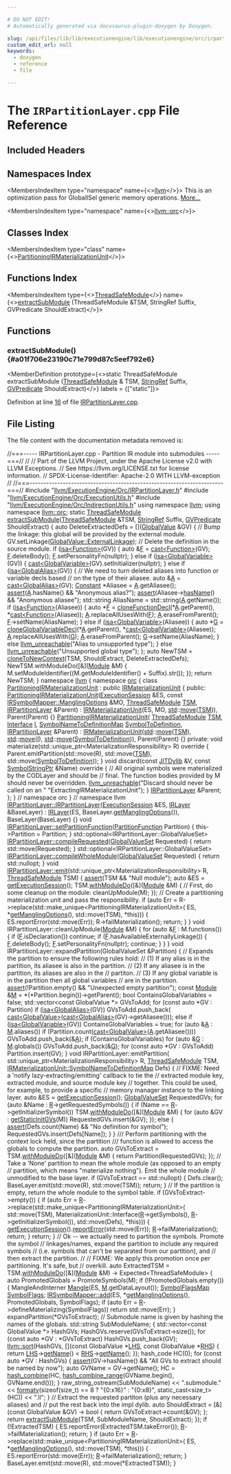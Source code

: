 ```yaml
---

# DO NOT EDIT!
# Automatically generated via docusaurus-plugin-doxygen by Doxygen.

slug: /api/files/lib/lib/executionengine/lib/executionengine/orc/irpartitionlayer-cpp
custom_edit_url: null
keywords:
  - doxygen
  - reference
  - file

---
```





# The `IRPartitionLayer.cpp` File Reference

<DoxygenPage pluginConfig={pluginConfig}>



## Included Headers

<IncludesList>
<IncludesListItem
  filePath="llvm/ExecutionEngine/Orc/IRPartitionLayer.h"
  permalink="/docs/api/files/include/include/llvm/include/llvm/executionengine/include/llvm/executionengine/orc/irpartitionlayer-h"
  isLocal="true" />
<IncludesListItem
  filePath="llvm/ExecutionEngine/Orc/ExecutionUtils.h"
  permalink="/docs/api/files/include/include/llvm/include/llvm/executionengine/include/llvm/executionengine/orc/executionutils-h"
  isLocal="true" />
<IncludesListItem
  filePath="llvm/ExecutionEngine/Orc/IndirectionUtils.h"
  permalink="/docs/api/files/include/include/llvm/include/llvm/executionengine/include/llvm/executionengine/orc/indirectionutils-h"
  isLocal="true" />
</IncludesList>

## Namespaces Index

<MembersIndex>

<MembersIndexItem
  type="namespace"
  name={<><a href="/docs/api/namespaces/llvm">llvm</a></>}>
This is an optimization pass for GlobalISel generic memory operations. <a href="/docs/api/namespaces/llvm/#details">More...</a>
</MembersIndexItem>

<MembersIndexItem
  type="namespace"
  name={<><a href="/docs/api/namespaces/llvm/orc">llvm::orc</a></>}>
</MembersIndexItem>

</MembersIndex>

## Classes Index

<MembersIndex>

<MembersIndexItem
  type="class"
  name={<><a href="/docs/api/classes/llvm/orc/partitioningirmaterializationunit">PartitioningIRMaterializationUnit</a></>}>
</MembersIndexItem>

</MembersIndex>

## Functions Index

<MembersIndex>

<MembersIndexItem
  type={<><a href="/docs/api/classes/llvm/orc/threadsafemodule">ThreadSafeModule</a></>}
  name={<><a href="#a01f706e23190c71e799d87c5eef792e6">extractSubModule</a> (ThreadSafeModule &amp;TSM, StringRef Suffix, GVPredicate ShouldExtract)</>}>
</MembersIndexItem>

</MembersIndex>


<SectionDefinition>

## Functions

### extractSubModule() {#a01f706e23190c71e799d87c5eef792e6}

<MemberDefinition
  prototype={<>static ThreadSafeModule extractSubModule (<a href="/docs/api/classes/llvm/orc/threadsafemodule">ThreadSafeModule</a> &amp; TSM, <a href="/docs/api/classes/llvm/stringref">StringRef</a> Suffix, <a href="/docs/api/namespaces/llvm/orc/#a2ea0417a597899c854ba1a0f8d11fb23">GVPredicate</a> ShouldExtract)</>}
  labels = {["static"]}>

Definition at line <a href="#l00016">16</a> of file <a href="/docs/api/files/lib/lib/executionengine/lib/executionengine/orc/irpartitionlayer-cpp">IRPartitionLayer.cpp</a>.
</MemberDefinition>

</SectionDefinition>

## File Listing

The file content with the documentation metadata removed is:

<ProgramListing>

<Link id="l00001" /><CodeLine lineNumber="1"><Highlight kind="comment">//===----- IRPartitionLayer.cpp - Partition IR module into submodules -----===//</Highlight><Highlight kind="normal"></Highlight></CodeLine>
<Link id="l00002" /><CodeLine lineNumber="2"><Highlight kind="normal"></Highlight><Highlight kind="comment">//</Highlight><Highlight kind="normal"></Highlight></CodeLine>
<Link id="l00003" /><CodeLine lineNumber="3"><Highlight kind="normal"></Highlight><Highlight kind="comment">// Part of the LLVM Project, under the Apache License v2.0 with LLVM Exceptions.</Highlight><Highlight kind="normal"></Highlight></CodeLine>
<Link id="l00004" /><CodeLine lineNumber="4"><Highlight kind="normal"></Highlight><Highlight kind="comment">// See https://llvm.org/LICENSE.txt for license information.</Highlight><Highlight kind="normal"></Highlight></CodeLine>
<Link id="l00005" /><CodeLine lineNumber="5"><Highlight kind="normal"></Highlight><Highlight kind="comment">// SPDX-License-Identifier: Apache-2.0 WITH LLVM-exception</Highlight><Highlight kind="normal"></Highlight></CodeLine>
<Link id="l00006" /><CodeLine lineNumber="6"><Highlight kind="normal"></Highlight><Highlight kind="comment">//</Highlight><Highlight kind="normal"></Highlight></CodeLine>
<Link id="l00007" /><CodeLine lineNumber="7"><Highlight kind="normal"></Highlight><Highlight kind="comment">//===----------------------------------------------------------------------===//</Highlight><Highlight kind="normal"></Highlight></CodeLine>
<Link id="l00008" /><CodeLine lineNumber="8"><Highlight kind="normal"></Highlight></CodeLine>
<Link id="l00009" /><CodeLine lineNumber="9"><Highlight kind="normal"></Highlight><Highlight kind="preprocessor">#include &quot;<a href="/docs/api/files/include/include/llvm/include/llvm/executionengine/include/llvm/executionengine/orc/irpartitionlayer-h">llvm/ExecutionEngine/Orc/IRPartitionLayer.h</a>&quot;</Highlight><Highlight kind="normal"></Highlight></CodeLine>
<Link id="l00010" /><CodeLine lineNumber="10"><Highlight kind="normal"></Highlight><Highlight kind="preprocessor">#include &quot;<a href="/docs/api/files/include/include/llvm/include/llvm/executionengine/include/llvm/executionengine/orc/executionutils-h">llvm/ExecutionEngine/Orc/ExecutionUtils.h</a>&quot;</Highlight><Highlight kind="normal"></Highlight></CodeLine>
<Link id="l00011" /><CodeLine lineNumber="11"><Highlight kind="normal"></Highlight><Highlight kind="preprocessor">#include &quot;<a href="/docs/api/files/include/include/llvm/include/llvm/executionengine/include/llvm/executionengine/orc/indirectionutils-h">llvm/ExecutionEngine/Orc/IndirectionUtils.h</a>&quot;</Highlight><Highlight kind="normal"></Highlight></CodeLine>
<Link id="l00012" /><CodeLine lineNumber="12"><Highlight kind="normal"></Highlight></CodeLine>
<Link id="l00013" /><CodeLine lineNumber="13"><Highlight kind="normal"></Highlight><Highlight kind="keyword">using namespace </Highlight><Highlight kind="normal"><a href="/docs/api/namespaces/llvm">llvm</a>;</Highlight></CodeLine>
<Link id="l00014" /><CodeLine lineNumber="14"><Highlight kind="normal"></Highlight><Highlight kind="keyword">using namespace </Highlight><Highlight kind="normal"><a href="/docs/api/namespaces/llvm/orc">llvm::orc</a>;</Highlight></CodeLine>
<Link id="l00015" /><CodeLine lineNumber="15"><Highlight kind="normal"></Highlight></CodeLine>
<Link id="l00016" /><CodeLine lineNumber="16" lineLink="#a01f706e23190c71e799d87c5eef792e6"><Highlight kind="normal"></Highlight><Highlight kind="keyword">static</Highlight><Highlight kind="normal"> <a href="/docs/api/classes/llvm/orc/threadsafemodule">ThreadSafeModule</a> <a href="#a01f706e23190c71e799d87c5eef792e6">extractSubModule</a>(<a href="/docs/api/classes/llvm/orc/threadsafemodule">ThreadSafeModule</a> &amp;TSM,</Highlight></CodeLine>
<Link id="l00017" /><CodeLine lineNumber="17"><Highlight kind="normal">                                         <a href="/docs/api/classes/llvm/stringref">StringRef</a> Suffix,</Highlight></CodeLine>
<Link id="l00018" /><CodeLine lineNumber="18"><Highlight kind="normal">                                         <a href="/docs/api/namespaces/llvm/orc/#a2ea0417a597899c854ba1a0f8d11fb23">GVPredicate</a> ShouldExtract) &#123;</Highlight></CodeLine>
<Link id="l00019" /><CodeLine lineNumber="19"><Highlight kind="normal"></Highlight></CodeLine>
<Link id="l00020" /><CodeLine lineNumber="20"><Highlight kind="normal">  </Highlight><Highlight kind="keyword">auto</Highlight><Highlight kind="normal"> DeleteExtractedDefs = &#91;&#93;(<a href="/docs/api/classes/llvm/globalvalue">GlobalValue</a> &amp;GV) &#123;</Highlight></CodeLine>
<Link id="l00021" /><CodeLine lineNumber="21"><Highlight kind="normal">    </Highlight><Highlight kind="comment">// Bump the linkage: this global will be provided by the external module.</Highlight><Highlight kind="normal"></Highlight></CodeLine>
<Link id="l00022" /><CodeLine lineNumber="22"><Highlight kind="normal">    GV.setLinkage(<a href="/docs/api/classes/llvm/globalvalue/#aedfa75f0c85c4aa85b257f066fbea57ca6c93794d7b99cd433e96c53eadb15a6e">GlobalValue::ExternalLinkage</a>);</Highlight></CodeLine>
<Link id="l00023" /><CodeLine lineNumber="23"><Highlight kind="normal"></Highlight></CodeLine>
<Link id="l00024" /><CodeLine lineNumber="24"><Highlight kind="normal">    </Highlight><Highlight kind="comment">// Delete the definition in the source module.</Highlight><Highlight kind="normal"></Highlight></CodeLine>
<Link id="l00025" /><CodeLine lineNumber="25"><Highlight kind="normal">    </Highlight><Highlight kind="keywordflow">if</Highlight><Highlight kind="normal"> (<a href="/docs/api/namespaces/llvm/#a92ca992e52dddc420f4b069cae06dfbe">isa&lt;Function&gt;</a>(GV)) &#123;</Highlight></CodeLine>
<Link id="l00026" /><CodeLine lineNumber="26"><Highlight kind="normal">      </Highlight><Highlight kind="keyword">auto</Highlight><Highlight kind="normal"> &amp;<a href="/docs/api/files/lib/lib/support/md5-cpp/#a96d73bbd7af15cb1fc38c3f4a3bd82e9">F</a> = <a href="/docs/api/namespaces/llvm/#ac4fc845f5ed92de63cd4474f128f5fc5">cast&lt;Function&gt;</a>(GV);</Highlight></CodeLine>
<Link id="l00027" /><CodeLine lineNumber="27"><Highlight kind="normal">      <a href="/docs/api/files/lib/lib/support/md5-cpp/#a96d73bbd7af15cb1fc38c3f4a3bd82e9">F</a>.deleteBody();</Highlight></CodeLine>
<Link id="l00028" /><CodeLine lineNumber="28"><Highlight kind="normal">      <a href="/docs/api/files/lib/lib/support/md5-cpp/#a96d73bbd7af15cb1fc38c3f4a3bd82e9">F</a>.setPersonalityFn(</Highlight><Highlight kind="keyword">nullptr</Highlight><Highlight kind="normal">);</Highlight></CodeLine>
<Link id="l00029" /><CodeLine lineNumber="29"><Highlight kind="normal">    &#125; </Highlight><Highlight kind="keywordflow">else</Highlight><Highlight kind="normal"> </Highlight><Highlight kind="keywordflow">if</Highlight><Highlight kind="normal"> (<a href="/docs/api/namespaces/llvm/#a92ca992e52dddc420f4b069cae06dfbe">isa&lt;GlobalVariable&gt;</a>(GV)) &#123;</Highlight></CodeLine>
<Link id="l00030" /><CodeLine lineNumber="30"><Highlight kind="normal">      <a href="/docs/api/namespaces/llvm/#ac4fc845f5ed92de63cd4474f128f5fc5">cast&lt;GlobalVariable&gt;</a>(GV).setInitializer(</Highlight><Highlight kind="keyword">nullptr</Highlight><Highlight kind="normal">);</Highlight></CodeLine>
<Link id="l00031" /><CodeLine lineNumber="31"><Highlight kind="normal">    &#125; </Highlight><Highlight kind="keywordflow">else</Highlight><Highlight kind="normal"> </Highlight><Highlight kind="keywordflow">if</Highlight><Highlight kind="normal"> (<a href="/docs/api/namespaces/llvm/#a92ca992e52dddc420f4b069cae06dfbe">isa&lt;GlobalAlias&gt;</a>(GV)) &#123;</Highlight></CodeLine>
<Link id="l00032" /><CodeLine lineNumber="32"><Highlight kind="normal">      </Highlight><Highlight kind="comment">// We need to turn deleted aliases into function or variable decls based</Highlight><Highlight kind="normal"></Highlight></CodeLine>
<Link id="l00033" /><CodeLine lineNumber="33"><Highlight kind="normal">      </Highlight><Highlight kind="comment">// on the type of their aliasee.</Highlight><Highlight kind="normal"></Highlight></CodeLine>
<Link id="l00034" /><CodeLine lineNumber="34"><Highlight kind="normal">      </Highlight><Highlight kind="keyword">auto</Highlight><Highlight kind="normal"> &amp;<a href="/docs/api/files/lib/lib/ir/builtingcs-cpp/#a2e38c85003a042421cde1647632d0b72">A</a> = <a href="/docs/api/namespaces/llvm/#ac4fc845f5ed92de63cd4474f128f5fc5">cast&lt;GlobalAlias&gt;</a>(GV);</Highlight></CodeLine>
<Link id="l00035" /><CodeLine lineNumber="35"><Highlight kind="normal">      <a href="/docs/api/classes/llvm/constant">Constant</a> &#42;Aliasee = <a href="/docs/api/files/lib/lib/ir/builtingcs-cpp/#a2e38c85003a042421cde1647632d0b72">A</a>.getAliasee();</Highlight></CodeLine>
<Link id="l00036" /><CodeLine lineNumber="36"><Highlight kind="normal">      <a href="/docs/api/files/lib/lib/target/lib/target/amdgpu/silowercontrolflow-cpp/#a4868c5d81c5ccc98c47aeab6244346a0">assert</a>(<a href="/docs/api/files/lib/lib/ir/builtingcs-cpp/#a2e38c85003a042421cde1647632d0b72">A</a>.hasName() &amp;&amp; </Highlight><Highlight kind="stringliteral">&quot;Anonymous alias?&quot;</Highlight><Highlight kind="normal">);</Highlight></CodeLine>
<Link id="l00037" /><CodeLine lineNumber="37"><Highlight kind="normal">      <a href="/docs/api/files/lib/lib/target/lib/target/amdgpu/silowercontrolflow-cpp/#a4868c5d81c5ccc98c47aeab6244346a0">assert</a>(Aliasee-&gt;<a href="/docs/api/classes/llvm/value/#ad9d88ae321b98d8a3b7f394977ae6d7f">hasName</a>() &amp;&amp; </Highlight><Highlight kind="stringliteral">&quot;Anonymous aliasee&quot;</Highlight><Highlight kind="normal">);</Highlight></CodeLine>
<Link id="l00038" /><CodeLine lineNumber="38"><Highlight kind="normal">      std::string AliasName = std::string(<a href="/docs/api/files/lib/lib/ir/builtingcs-cpp/#a2e38c85003a042421cde1647632d0b72">A</a>.getName());</Highlight></CodeLine>
<Link id="l00039" /><CodeLine lineNumber="39"><Highlight kind="normal"></Highlight></CodeLine>
<Link id="l00040" /><CodeLine lineNumber="40"><Highlight kind="normal">      </Highlight><Highlight kind="keywordflow">if</Highlight><Highlight kind="normal"> (<a href="/docs/api/namespaces/llvm/#a92ca992e52dddc420f4b069cae06dfbe">isa&lt;Function&gt;</a>(Aliasee)) &#123;</Highlight></CodeLine>
<Link id="l00041" /><CodeLine lineNumber="41"><Highlight kind="normal">        </Highlight><Highlight kind="keyword">auto</Highlight><Highlight kind="normal"> &#42;<a href="/docs/api/files/lib/lib/support/md5-cpp/#a96d73bbd7af15cb1fc38c3f4a3bd82e9">F</a> = <a href="/docs/api/namespaces/llvm/orc/#a993ad5e82f2d59de8127cfcb38a62e0a">cloneFunctionDecl</a>(&#42;<a href="/docs/api/files/lib/lib/ir/builtingcs-cpp/#a2e38c85003a042421cde1647632d0b72">A</a>.getParent(), &#42;<a href="/docs/api/namespaces/llvm/#ac4fc845f5ed92de63cd4474f128f5fc5">cast&lt;Function&gt;</a>(Aliasee));</Highlight></CodeLine>
<Link id="l00042" /><CodeLine lineNumber="42"><Highlight kind="normal">        <a href="/docs/api/files/lib/lib/ir/builtingcs-cpp/#a2e38c85003a042421cde1647632d0b72">A</a>.replaceAllUsesWith(<a href="/docs/api/files/lib/lib/support/md5-cpp/#a96d73bbd7af15cb1fc38c3f4a3bd82e9">F</a>);</Highlight></CodeLine>
<Link id="l00043" /><CodeLine lineNumber="43"><Highlight kind="normal">        <a href="/docs/api/files/lib/lib/ir/builtingcs-cpp/#a2e38c85003a042421cde1647632d0b72">A</a>.eraseFromParent();</Highlight></CodeLine>
<Link id="l00044" /><CodeLine lineNumber="44"><Highlight kind="normal">        <a href="/docs/api/files/lib/lib/support/md5-cpp/#a96d73bbd7af15cb1fc38c3f4a3bd82e9">F</a>-&gt;setName(AliasName);</Highlight></CodeLine>
<Link id="l00045" /><CodeLine lineNumber="45"><Highlight kind="normal">      &#125; </Highlight><Highlight kind="keywordflow">else</Highlight><Highlight kind="normal"> </Highlight><Highlight kind="keywordflow">if</Highlight><Highlight kind="normal"> (<a href="/docs/api/namespaces/llvm/#a92ca992e52dddc420f4b069cae06dfbe">isa&lt;GlobalVariable&gt;</a>(Aliasee)) &#123;</Highlight></CodeLine>
<Link id="l00046" /><CodeLine lineNumber="46"><Highlight kind="normal">        </Highlight><Highlight kind="keyword">auto</Highlight><Highlight kind="normal"> &#42;<a href="/docs/api/files/lib/lib/support/md5-cpp/#ad96b7cf3182ce2ba85e5a7a93b12c441">G</a> = <a href="/docs/api/namespaces/llvm/orc/#a88db5656a6723001ab395e9db68094c2">cloneGlobalVariableDecl</a>(&#42;<a href="/docs/api/files/lib/lib/ir/builtingcs-cpp/#a2e38c85003a042421cde1647632d0b72">A</a>.getParent(),</Highlight></CodeLine>
<Link id="l00047" /><CodeLine lineNumber="47"><Highlight kind="normal">                                          &#42;<a href="/docs/api/namespaces/llvm/#ac4fc845f5ed92de63cd4474f128f5fc5">cast&lt;GlobalVariable&gt;</a>(Aliasee));</Highlight></CodeLine>
<Link id="l00048" /><CodeLine lineNumber="48"><Highlight kind="normal">        <a href="/docs/api/files/lib/lib/ir/builtingcs-cpp/#a2e38c85003a042421cde1647632d0b72">A</a>.replaceAllUsesWith(<a href="/docs/api/files/lib/lib/support/md5-cpp/#ad96b7cf3182ce2ba85e5a7a93b12c441">G</a>);</Highlight></CodeLine>
<Link id="l00049" /><CodeLine lineNumber="49"><Highlight kind="normal">        <a href="/docs/api/files/lib/lib/ir/builtingcs-cpp/#a2e38c85003a042421cde1647632d0b72">A</a>.eraseFromParent();</Highlight></CodeLine>
<Link id="l00050" /><CodeLine lineNumber="50"><Highlight kind="normal">        <a href="/docs/api/files/lib/lib/support/md5-cpp/#ad96b7cf3182ce2ba85e5a7a93b12c441">G</a>-&gt;setName(AliasName);</Highlight></CodeLine>
<Link id="l00051" /><CodeLine lineNumber="51"><Highlight kind="normal">      &#125; </Highlight><Highlight kind="keywordflow">else</Highlight><Highlight kind="normal"></Highlight></CodeLine>
<Link id="l00052" /><CodeLine lineNumber="52"><Highlight kind="normal">        <a href="/docs/api/files/include/include/llvm/include/llvm/support/errorhandling-h/#ace243f5c25697a1107cce46626b3dc94">llvm&#95;unreachable</a>(</Highlight><Highlight kind="stringliteral">&quot;Alias to unsupported type&quot;</Highlight><Highlight kind="normal">);</Highlight></CodeLine>
<Link id="l00053" /><CodeLine lineNumber="53"><Highlight kind="normal">    &#125; </Highlight><Highlight kind="keywordflow">else</Highlight><Highlight kind="normal"></Highlight></CodeLine>
<Link id="l00054" /><CodeLine lineNumber="54"><Highlight kind="normal">      <a href="/docs/api/files/include/include/llvm/include/llvm/support/errorhandling-h/#ace243f5c25697a1107cce46626b3dc94">llvm&#95;unreachable</a>(</Highlight><Highlight kind="stringliteral">&quot;Unsupported global type&quot;</Highlight><Highlight kind="normal">);</Highlight></CodeLine>
<Link id="l00055" /><CodeLine lineNumber="55"><Highlight kind="normal">  &#125;;</Highlight></CodeLine>
<Link id="l00056" /><CodeLine lineNumber="56"><Highlight kind="normal"></Highlight></CodeLine>
<Link id="l00057" /><CodeLine lineNumber="57"><Highlight kind="normal">  </Highlight><Highlight kind="keyword">auto</Highlight><Highlight kind="normal"> NewTSM = <a href="/docs/api/namespaces/llvm/orc/#acb572d27661acd51c80b1bca18cd1ee3">cloneToNewContext</a>(TSM, ShouldExtract, DeleteExtractedDefs);</Highlight></CodeLine>
<Link id="l00058" /><CodeLine lineNumber="58"><Highlight kind="normal">  NewTSM.withModuleDo(&#91;&amp;&#93;(<a href="/docs/api/classes/llvm/module">Module</a> &amp;M) &#123;</Highlight></CodeLine>
<Link id="l00059" /><CodeLine lineNumber="59"><Highlight kind="normal">    M.setModuleIdentifier((M.getModuleIdentifier() + Suffix).str());</Highlight></CodeLine>
<Link id="l00060" /><CodeLine lineNumber="60"><Highlight kind="normal">  &#125;);</Highlight></CodeLine>
<Link id="l00061" /><CodeLine lineNumber="61"><Highlight kind="normal"></Highlight></CodeLine>
<Link id="l00062" /><CodeLine lineNumber="62"><Highlight kind="normal">  </Highlight><Highlight kind="keywordflow">return</Highlight><Highlight kind="normal"> NewTSM;</Highlight></CodeLine>
<Link id="l00063" /><CodeLine lineNumber="63"><Highlight kind="normal">&#125;</Highlight></CodeLine>
<Link id="l00064" /><CodeLine lineNumber="64"><Highlight kind="normal"></Highlight></CodeLine>
<Link id="l00065" /><CodeLine lineNumber="65"><Highlight kind="normal"></Highlight><Highlight kind="keyword">namespace </Highlight><Highlight kind="normal"><a href="/docs/api/namespaces/llvm">llvm</a> &#123;</Highlight></CodeLine>
<Link id="l00066" /><CodeLine lineNumber="66"><Highlight kind="normal"></Highlight><Highlight kind="keyword">namespace </Highlight><Highlight kind="normal"><a href="/docs/api/namespaces/llvm/orc">orc</a> &#123;</Highlight></CodeLine>
<Link id="l00067" /><CodeLine lineNumber="67"><Highlight kind="normal"></Highlight></CodeLine>
<Link id="l00068" /><CodeLine lineNumber="68" lineLink="/docs/api/classes/llvm/orc/partitioningirmaterializationunit"><Highlight kind="normal"></Highlight><Highlight kind="keyword">class </Highlight><Highlight kind="normal"><a href="/docs/api/classes/llvm/orc/partitioningirmaterializationunit/#a8ff29e163abadbf9b7e3e90b8a16426d">PartitioningIRMaterializationUnit</a> : </Highlight><Highlight kind="keyword">public</Highlight><Highlight kind="normal"> <a href="/docs/api/classes/llvm/orc/irmaterializationunit/#a6ba5ee0773bcb7bf0614f9ae9f010198">IRMaterializationUnit</a> &#123;</Highlight></CodeLine>
<Link id="l00069" /><CodeLine lineNumber="69"><Highlight kind="normal"></Highlight><Highlight kind="keyword">public</Highlight><Highlight kind="normal">:</Highlight></CodeLine>
<Link id="l00070" /><CodeLine lineNumber="70" lineLink="/docs/api/classes/llvm/orc/partitioningirmaterializationunit/#a8ff29e163abadbf9b7e3e90b8a16426d"><Highlight kind="normal">  <a href="/docs/api/classes/llvm/orc/partitioningirmaterializationunit/#a8ff29e163abadbf9b7e3e90b8a16426d">PartitioningIRMaterializationUnit</a>(<a href="/docs/api/classes/llvm/orc/executionsession">ExecutionSession</a> &amp;ES,</Highlight></CodeLine>
<Link id="l00071" /><CodeLine lineNumber="71"><Highlight kind="normal">                                    </Highlight><Highlight kind="keyword">const</Highlight><Highlight kind="normal"> <a href="/docs/api/structs/llvm/orc/irsymbolmapper/manglingoptions">IRSymbolMapper::ManglingOptions</a> &amp;MO,</Highlight></CodeLine>
<Link id="l00072" /><CodeLine lineNumber="72"><Highlight kind="normal">                                    <a href="/docs/api/classes/llvm/orc/threadsafemodule">ThreadSafeModule</a> <a href="/docs/api/classes/llvm/orc/irmaterializationunit/#a8c041de2ccbd4ea7436a03c71c79b900">TSM</a>,</Highlight></CodeLine>
<Link id="l00073" /><CodeLine lineNumber="73"><Highlight kind="normal">                                    <a href="/docs/api/classes/llvm/orc/irpartitionlayer">IRPartitionLayer</a> &amp;Parent)</Highlight></CodeLine>
<Link id="l00074" /><CodeLine lineNumber="74"><Highlight kind="normal">      : <a href="/docs/api/classes/llvm/orc/irmaterializationunit/#a6ba5ee0773bcb7bf0614f9ae9f010198">IRMaterializationUnit</a>(ES, MO, <a href="/docs/api/namespaces/std">std</a>::<a href="/docs/api/namespaces/llvm/#abfc9c7ecf70f66901e439f7c04ef3dbb">move</a>(<a href="/docs/api/classes/llvm/orc/irmaterializationunit/#a8c041de2ccbd4ea7436a03c71c79b900">TSM</a>)), Parent(Parent) &#123;&#125;</Highlight></CodeLine>
<Link id="l00075" /><CodeLine lineNumber="75"><Highlight kind="normal"></Highlight></CodeLine>
<Link id="l00076" /><CodeLine lineNumber="76" lineLink="/docs/api/classes/llvm/orc/partitioningirmaterializationunit/#a248354be41911727ade17aeed4fadf40"><Highlight kind="normal">  <a href="/docs/api/classes/llvm/orc/partitioningirmaterializationunit/#a248354be41911727ade17aeed4fadf40">PartitioningIRMaterializationUnit</a>(</Highlight></CodeLine>
<Link id="l00077" /><CodeLine lineNumber="77"><Highlight kind="normal">      <a href="/docs/api/classes/llvm/orc/threadsafemodule">ThreadSafeModule</a> <a href="/docs/api/classes/llvm/orc/irmaterializationunit/#a8c041de2ccbd4ea7436a03c71c79b900">TSM</a>, <a href="/docs/api/structs/llvm/orc/materializationunit/interface">Interface</a> <a href="/docs/api/files/lib/lib/support/md5-cpp/#ac0eafdc9ee161b71e7af98af736952fd">I</a>,</Highlight></CodeLine>
<Link id="l00078" /><CodeLine lineNumber="78"><Highlight kind="normal">      <a href="/docs/api/classes/llvm/orc/irmaterializationunit/#acda17e0078ab60791c6e794f403b71ff">SymbolNameToDefinitionMap</a> <a href="/docs/api/classes/llvm/orc/irmaterializationunit/#a29b40cb9c20cdb418674500762eaeb77">SymbolToDefinition</a>, <a href="/docs/api/classes/llvm/orc/irpartitionlayer">IRPartitionLayer</a> &amp;Parent)</Highlight></CodeLine>
<Link id="l00079" /><CodeLine lineNumber="79"><Highlight kind="normal">      : <a href="/docs/api/classes/llvm/orc/irmaterializationunit/#a6ba5ee0773bcb7bf0614f9ae9f010198">IRMaterializationUnit</a>(<a href="/docs/api/namespaces/std">std</a>::<a href="/docs/api/namespaces/llvm/#abfc9c7ecf70f66901e439f7c04ef3dbb">move</a>(<a href="/docs/api/classes/llvm/orc/irmaterializationunit/#a8c041de2ccbd4ea7436a03c71c79b900">TSM</a>), <a href="/docs/api/namespaces/std">std</a>::<a href="/docs/api/namespaces/llvm/#abfc9c7ecf70f66901e439f7c04ef3dbb">move</a>(<a href="/docs/api/files/lib/lib/support/md5-cpp/#ac0eafdc9ee161b71e7af98af736952fd">I</a>),</Highlight></CodeLine>
<Link id="l00080" /><CodeLine lineNumber="80"><Highlight kind="normal">                              <a href="/docs/api/namespaces/std">std</a>::<a href="/docs/api/namespaces/llvm/#abfc9c7ecf70f66901e439f7c04ef3dbb">move</a>(<a href="/docs/api/classes/llvm/orc/irmaterializationunit/#a29b40cb9c20cdb418674500762eaeb77">SymbolToDefinition</a>)),</Highlight></CodeLine>
<Link id="l00081" /><CodeLine lineNumber="81"><Highlight kind="normal">        Parent(Parent) &#123;&#125;</Highlight></CodeLine>
<Link id="l00082" /><CodeLine lineNumber="82"><Highlight kind="normal"></Highlight></CodeLine>
<Link id="l00083" /><CodeLine lineNumber="83"><Highlight kind="normal"></Highlight><Highlight kind="keyword">private</Highlight><Highlight kind="normal">:</Highlight></CodeLine>
<Link id="l00084" /><CodeLine lineNumber="84"><Highlight kind="normal">  </Highlight><Highlight kind="keywordtype">void</Highlight><Highlight kind="normal"> materialize(std::unique&#95;ptr&lt;MaterializationResponsibility&gt; R)</Highlight><Highlight kind="keyword"> override </Highlight><Highlight kind="normal">&#123;</Highlight></CodeLine>
<Link id="l00085" /><CodeLine lineNumber="85"><Highlight kind="normal">    Parent.emitPartition(std::move(R), std::move(<a href="/docs/api/classes/llvm/orc/irmaterializationunit/#a8c041de2ccbd4ea7436a03c71c79b900">TSM</a>),</Highlight></CodeLine>
<Link id="l00086" /><CodeLine lineNumber="86"><Highlight kind="normal">                         std::move(<a href="/docs/api/classes/llvm/orc/irmaterializationunit/#a29b40cb9c20cdb418674500762eaeb77">SymbolToDefinition</a>));</Highlight></CodeLine>
<Link id="l00087" /><CodeLine lineNumber="87"><Highlight kind="normal">  &#125;</Highlight></CodeLine>
<Link id="l00088" /><CodeLine lineNumber="88"><Highlight kind="normal"></Highlight></CodeLine>
<Link id="l00089" /><CodeLine lineNumber="89"><Highlight kind="normal">  </Highlight><Highlight kind="keywordtype">void</Highlight><Highlight kind="normal"> discard(</Highlight><Highlight kind="keyword">const</Highlight><Highlight kind="normal"> <a href="/docs/api/classes/llvm/orc/jitdylib">JITDylib</a> &amp;V, </Highlight><Highlight kind="keyword">const</Highlight><Highlight kind="normal"> <a href="/docs/api/classes/llvm/orc/symbolstringptr">SymbolStringPtr</a> &amp;Name)</Highlight><Highlight kind="keyword"> override </Highlight><Highlight kind="normal">&#123;</Highlight></CodeLine>
<Link id="l00090" /><CodeLine lineNumber="90"><Highlight kind="normal">    </Highlight><Highlight kind="comment">// All original symbols were materialized by the CODLayer and should be</Highlight><Highlight kind="normal"></Highlight></CodeLine>
<Link id="l00091" /><CodeLine lineNumber="91"><Highlight kind="normal">    </Highlight><Highlight kind="comment">// final. The function bodies provided by M should never be overridden.</Highlight><Highlight kind="normal"></Highlight></CodeLine>
<Link id="l00092" /><CodeLine lineNumber="92"><Highlight kind="normal">    <a href="/docs/api/files/include/include/llvm/include/llvm/support/errorhandling-h/#ace243f5c25697a1107cce46626b3dc94">llvm&#95;unreachable</a>(</Highlight><Highlight kind="stringliteral">&quot;Discard should never be called on an &quot;</Highlight><Highlight kind="normal"></Highlight></CodeLine>
<Link id="l00093" /><CodeLine lineNumber="93"><Highlight kind="normal">                     </Highlight><Highlight kind="stringliteral">&quot;ExtractingIRMaterializationUnit&quot;</Highlight><Highlight kind="normal">);</Highlight></CodeLine>
<Link id="l00094" /><CodeLine lineNumber="94"><Highlight kind="normal">  &#125;</Highlight></CodeLine>
<Link id="l00095" /><CodeLine lineNumber="95"><Highlight kind="normal"></Highlight></CodeLine>
<Link id="l00096" /><CodeLine lineNumber="96"><Highlight kind="normal">  <a href="/docs/api/classes/llvm/orc/irpartitionlayer">IRPartitionLayer</a> &amp;Parent;</Highlight></CodeLine>
<Link id="l00097" /><CodeLine lineNumber="97"><Highlight kind="normal">&#125;;</Highlight></CodeLine>
<Link id="l00098" /><CodeLine lineNumber="98"><Highlight kind="normal"></Highlight></CodeLine>
<Link id="l00099" /><CodeLine lineNumber="99"><Highlight kind="normal">&#125; </Highlight><Highlight kind="comment">// namespace orc</Highlight><Highlight kind="normal"></Highlight></CodeLine>
<Link id="l00100" /><CodeLine lineNumber="100"><Highlight kind="normal">&#125; </Highlight><Highlight kind="comment">// namespace llvm</Highlight><Highlight kind="normal"></Highlight></CodeLine>
<Link id="l00101" /><CodeLine lineNumber="101"><Highlight kind="normal"></Highlight></CodeLine>
<Link id="l00102" /><CodeLine lineNumber="102" lineLink="/docs/api/classes/llvm/orc/irpartitionlayer/#abf7323697c8d97d33f9c96099e9e7426"><Highlight kind="normal"><a href="/docs/api/classes/llvm/orc/irpartitionlayer/#abf7323697c8d97d33f9c96099e9e7426">IRPartitionLayer::IRPartitionLayer</a>(<a href="/docs/api/classes/llvm/orc/executionsession">ExecutionSession</a> &amp;ES, <a href="/docs/api/classes/llvm/orc/irlayer/#a1141609d9c7e4bdd205bc09698ff51b3">IRLayer</a> &amp;BaseLayer)</Highlight></CodeLine>
<Link id="l00103" /><CodeLine lineNumber="103"><Highlight kind="normal">    : <a href="/docs/api/classes/llvm/orc/irlayer/#a1141609d9c7e4bdd205bc09698ff51b3">IRLayer</a>(ES, BaseLayer.<a href="/docs/api/classes/llvm/orc/irlayer/#ae3cfe72cdaca15dbe4c360d8bcdb5207">getManglingOptions</a>()), BaseLayer(BaseLayer) &#123;&#125;</Highlight></CodeLine>
<Link id="l00104" /><CodeLine lineNumber="104"><Highlight kind="normal"></Highlight></CodeLine>
<Link id="l00105" /><CodeLine lineNumber="105" lineLink="/docs/api/classes/llvm/orc/irpartitionlayer/#af0da72f54d279e477b8c4e345ee7e19a"><Highlight kind="normal"></Highlight><Highlight kind="keywordtype">void</Highlight><Highlight kind="normal"> <a href="/docs/api/classes/llvm/orc/irpartitionlayer/#af0da72f54d279e477b8c4e345ee7e19a">IRPartitionLayer::setPartitionFunction</a>(<a href="/docs/api/classes/llvm/orc/irpartitionlayer/#a14c5fdeb59c2b96e436bef5da73e87f9">PartitionFunction</a> Partition) &#123;</Highlight></CodeLine>
<Link id="l00106" /><CodeLine lineNumber="106"><Highlight kind="normal">  this-&gt;Partition = Partition;</Highlight></CodeLine>
<Link id="l00107" /><CodeLine lineNumber="107"><Highlight kind="normal">&#125;</Highlight></CodeLine>
<Link id="l00108" /><CodeLine lineNumber="108"><Highlight kind="normal"></Highlight></CodeLine>
<Link id="l00109" /><CodeLine lineNumber="109"><Highlight kind="normal">std::optional&lt;IRPartitionLayer::GlobalValueSet&gt;</Highlight></CodeLine>
<Link id="l00110" /><CodeLine lineNumber="110" lineLink="/docs/api/classes/llvm/orc/irpartitionlayer/#af4b6e5166c469c1a35960a5c838d381f"><Highlight kind="normal"><a href="/docs/api/classes/llvm/orc/irpartitionlayer/#af4b6e5166c469c1a35960a5c838d381f">IRPartitionLayer::compileRequested</a>(<a href="/docs/api/classes/llvm/orc/irpartitionlayer/#a711d070e416c2146b2387262fc703591">GlobalValueSet</a> Requested) &#123;</Highlight></CodeLine>
<Link id="l00111" /><CodeLine lineNumber="111"><Highlight kind="normal">  </Highlight><Highlight kind="keywordflow">return</Highlight><Highlight kind="normal"> std::move(Requested);</Highlight></CodeLine>
<Link id="l00112" /><CodeLine lineNumber="112"><Highlight kind="normal">&#125;</Highlight></CodeLine>
<Link id="l00113" /><CodeLine lineNumber="113"><Highlight kind="normal"></Highlight></CodeLine>
<Link id="l00114" /><CodeLine lineNumber="114"><Highlight kind="normal">std::optional&lt;IRPartitionLayer::GlobalValueSet&gt;</Highlight></CodeLine>
<Link id="l00115" /><CodeLine lineNumber="115" lineLink="/docs/api/classes/llvm/orc/irpartitionlayer/#a50c9261ce51dd65ab4d3d3c8d2d29792"><Highlight kind="normal"><a href="/docs/api/classes/llvm/orc/irpartitionlayer/#a50c9261ce51dd65ab4d3d3c8d2d29792">IRPartitionLayer::compileWholeModule</a>(<a href="/docs/api/classes/llvm/orc/irpartitionlayer/#a711d070e416c2146b2387262fc703591">GlobalValueSet</a> Requested) &#123;</Highlight></CodeLine>
<Link id="l00116" /><CodeLine lineNumber="116"><Highlight kind="normal">  </Highlight><Highlight kind="keywordflow">return</Highlight><Highlight kind="normal"> std::nullopt;</Highlight></CodeLine>
<Link id="l00117" /><CodeLine lineNumber="117"><Highlight kind="normal">&#125;</Highlight></CodeLine>
<Link id="l00118" /><CodeLine lineNumber="118"><Highlight kind="normal"></Highlight></CodeLine>
<Link id="l00119" /><CodeLine lineNumber="119" lineLink="/docs/api/classes/llvm/orc/irpartitionlayer/#a422aebce39fe92265115190c32de1312"><Highlight kind="normal"></Highlight><Highlight kind="keywordtype">void</Highlight><Highlight kind="normal"> <a href="/docs/api/classes/llvm/orc/irpartitionlayer/#a422aebce39fe92265115190c32de1312">IRPartitionLayer::emit</a>(std::unique&#95;ptr&lt;MaterializationResponsibility&gt; R,</Highlight></CodeLine>
<Link id="l00120" /><CodeLine lineNumber="120"><Highlight kind="normal">                            <a href="/docs/api/classes/llvm/orc/threadsafemodule">ThreadSafeModule</a> TSM) &#123;</Highlight></CodeLine>
<Link id="l00121" /><CodeLine lineNumber="121"><Highlight kind="normal">  <a href="/docs/api/files/lib/lib/target/lib/target/amdgpu/silowercontrolflow-cpp/#a4868c5d81c5ccc98c47aeab6244346a0">assert</a>(TSM &amp;&amp; </Highlight><Highlight kind="stringliteral">&quot;Null module&quot;</Highlight><Highlight kind="normal">);</Highlight></CodeLine>
<Link id="l00122" /><CodeLine lineNumber="122"><Highlight kind="normal"></Highlight></CodeLine>
<Link id="l00123" /><CodeLine lineNumber="123"><Highlight kind="normal">  </Highlight><Highlight kind="keyword">auto</Highlight><Highlight kind="normal"> &amp;ES = <a href="/docs/api/classes/llvm/orc/irlayer/#a88dfbca45a6353ce7c643414c0d945cf">getExecutionSession</a>();</Highlight></CodeLine>
<Link id="l00124" /><CodeLine lineNumber="124"><Highlight kind="normal">  TSM.<a href="/docs/api/classes/llvm/orc/threadsafemodule/#a5dc53e9bbda9066a1ade839494fe0cd9">withModuleDo</a>(&#91;&amp;&#93;(<a href="/docs/api/classes/llvm/module">Module</a> &amp;M) &#123;</Highlight></CodeLine>
<Link id="l00125" /><CodeLine lineNumber="125"><Highlight kind="normal">    </Highlight><Highlight kind="comment">// First, do some cleanup on the module:</Highlight><Highlight kind="normal"></Highlight></CodeLine>
<Link id="l00126" /><CodeLine lineNumber="126"><Highlight kind="normal">    cleanUpModule(M);</Highlight></CodeLine>
<Link id="l00127" /><CodeLine lineNumber="127"><Highlight kind="normal">  &#125;);</Highlight></CodeLine>
<Link id="l00128" /><CodeLine lineNumber="128"><Highlight kind="normal"></Highlight></CodeLine>
<Link id="l00129" /><CodeLine lineNumber="129"><Highlight kind="normal">  </Highlight><Highlight kind="comment">// Create a partitioning materialization unit and pass the responsibility.</Highlight><Highlight kind="normal"></Highlight></CodeLine>
<Link id="l00130" /><CodeLine lineNumber="130"><Highlight kind="normal">  </Highlight><Highlight kind="keywordflow">if</Highlight><Highlight kind="normal"> (</Highlight><Highlight kind="keyword">auto</Highlight><Highlight kind="normal"> Err = R-&gt;replace(std::make&#95;unique&lt;PartitioningIRMaterializationUnit&gt;(</Highlight></CodeLine>
<Link id="l00131" /><CodeLine lineNumber="131"><Highlight kind="normal">          ES, &#42;<a href="/docs/api/classes/llvm/orc/irlayer/#ae3cfe72cdaca15dbe4c360d8bcdb5207">getManglingOptions</a>(), std::move(TSM), &#42;</Highlight><Highlight kind="keyword">this</Highlight><Highlight kind="normal">))) &#123;</Highlight></CodeLine>
<Link id="l00132" /><CodeLine lineNumber="132"><Highlight kind="normal">    ES.reportError(std::move(Err));</Highlight></CodeLine>
<Link id="l00133" /><CodeLine lineNumber="133"><Highlight kind="normal">    R-&gt;failMaterialization();</Highlight></CodeLine>
<Link id="l00134" /><CodeLine lineNumber="134"><Highlight kind="normal">    </Highlight><Highlight kind="keywordflow">return</Highlight><Highlight kind="normal">;</Highlight></CodeLine>
<Link id="l00135" /><CodeLine lineNumber="135"><Highlight kind="normal">  &#125;</Highlight></CodeLine>
<Link id="l00136" /><CodeLine lineNumber="136"><Highlight kind="normal">&#125;</Highlight></CodeLine>
<Link id="l00137" /><CodeLine lineNumber="137"><Highlight kind="normal"></Highlight></CodeLine>
<Link id="l00138" /><CodeLine lineNumber="138"><Highlight kind="normal"></Highlight><Highlight kind="keywordtype">void</Highlight><Highlight kind="normal"> IRPartitionLayer::cleanUpModule(<a href="/docs/api/classes/llvm/module">Module</a> &amp;M) &#123;</Highlight></CodeLine>
<Link id="l00139" /><CodeLine lineNumber="139"><Highlight kind="normal">  </Highlight><Highlight kind="keywordflow">for</Highlight><Highlight kind="normal"> (</Highlight><Highlight kind="keyword">auto</Highlight><Highlight kind="normal"> &amp;<a href="/docs/api/files/lib/lib/support/md5-cpp/#a96d73bbd7af15cb1fc38c3f4a3bd82e9">F</a> : M.functions()) &#123;</Highlight></CodeLine>
<Link id="l00140" /><CodeLine lineNumber="140"><Highlight kind="normal">    </Highlight><Highlight kind="keywordflow">if</Highlight><Highlight kind="normal"> (<a href="/docs/api/files/lib/lib/support/md5-cpp/#a96d73bbd7af15cb1fc38c3f4a3bd82e9">F</a>.isDeclaration())</Highlight></CodeLine>
<Link id="l00141" /><CodeLine lineNumber="141"><Highlight kind="normal">      </Highlight><Highlight kind="keywordflow">continue</Highlight><Highlight kind="normal">;</Highlight></CodeLine>
<Link id="l00142" /><CodeLine lineNumber="142"><Highlight kind="normal"></Highlight></CodeLine>
<Link id="l00143" /><CodeLine lineNumber="143"><Highlight kind="normal">    </Highlight><Highlight kind="keywordflow">if</Highlight><Highlight kind="normal"> (<a href="/docs/api/files/lib/lib/support/md5-cpp/#a96d73bbd7af15cb1fc38c3f4a3bd82e9">F</a>.hasAvailableExternallyLinkage()) &#123;</Highlight></CodeLine>
<Link id="l00144" /><CodeLine lineNumber="144"><Highlight kind="normal">      <a href="/docs/api/files/lib/lib/support/md5-cpp/#a96d73bbd7af15cb1fc38c3f4a3bd82e9">F</a>.deleteBody();</Highlight></CodeLine>
<Link id="l00145" /><CodeLine lineNumber="145"><Highlight kind="normal">      <a href="/docs/api/files/lib/lib/support/md5-cpp/#a96d73bbd7af15cb1fc38c3f4a3bd82e9">F</a>.setPersonalityFn(</Highlight><Highlight kind="keyword">nullptr</Highlight><Highlight kind="normal">);</Highlight></CodeLine>
<Link id="l00146" /><CodeLine lineNumber="146"><Highlight kind="normal">      </Highlight><Highlight kind="keywordflow">continue</Highlight><Highlight kind="normal">;</Highlight></CodeLine>
<Link id="l00147" /><CodeLine lineNumber="147"><Highlight kind="normal">    &#125;</Highlight></CodeLine>
<Link id="l00148" /><CodeLine lineNumber="148"><Highlight kind="normal">  &#125;</Highlight></CodeLine>
<Link id="l00149" /><CodeLine lineNumber="149"><Highlight kind="normal">&#125;</Highlight></CodeLine>
<Link id="l00150" /><CodeLine lineNumber="150"><Highlight kind="normal"></Highlight></CodeLine>
<Link id="l00151" /><CodeLine lineNumber="151"><Highlight kind="normal"></Highlight><Highlight kind="keywordtype">void</Highlight><Highlight kind="normal"> IRPartitionLayer::expandPartition(GlobalValueSet &amp;Partition) &#123;</Highlight></CodeLine>
<Link id="l00152" /><CodeLine lineNumber="152"><Highlight kind="normal">  </Highlight><Highlight kind="comment">// Expands the partition to ensure the following rules hold:</Highlight><Highlight kind="normal"></Highlight></CodeLine>
<Link id="l00153" /><CodeLine lineNumber="153"><Highlight kind="normal">  </Highlight><Highlight kind="comment">// (1) If any alias is in the partition, its aliasee is also in the partition.</Highlight><Highlight kind="normal"></Highlight></CodeLine>
<Link id="l00154" /><CodeLine lineNumber="154"><Highlight kind="normal">  </Highlight><Highlight kind="comment">// (2) If any aliasee is in the partition, its aliases are also in the</Highlight><Highlight kind="normal"></Highlight></CodeLine>
<Link id="l00155" /><CodeLine lineNumber="155"><Highlight kind="normal">  </Highlight><Highlight kind="comment">//     partiton.</Highlight><Highlight kind="normal"></Highlight></CodeLine>
<Link id="l00156" /><CodeLine lineNumber="156"><Highlight kind="normal">  </Highlight><Highlight kind="comment">// (3) If any global variable is in the partition then all global variables</Highlight><Highlight kind="normal"></Highlight></CodeLine>
<Link id="l00157" /><CodeLine lineNumber="157"><Highlight kind="normal">  </Highlight><Highlight kind="comment">//     are in the partition.</Highlight><Highlight kind="normal"></Highlight></CodeLine>
<Link id="l00158" /><CodeLine lineNumber="158"><Highlight kind="normal">  <a href="/docs/api/files/lib/lib/target/lib/target/amdgpu/silowercontrolflow-cpp/#a4868c5d81c5ccc98c47aeab6244346a0">assert</a>(!Partition.empty() &amp;&amp; </Highlight><Highlight kind="stringliteral">&quot;Unexpected empty partition&quot;</Highlight><Highlight kind="normal">);</Highlight></CodeLine>
<Link id="l00159" /><CodeLine lineNumber="159"><Highlight kind="normal"></Highlight></CodeLine>
<Link id="l00160" /><CodeLine lineNumber="160"><Highlight kind="normal">  </Highlight><Highlight kind="keyword">const</Highlight><Highlight kind="normal"> <a href="/docs/api/files/lib/lib/codegen/machinecheckdebugify-cpp/#a85892acfa8970627e9bd9c9815f15c25">Module</a> &amp;<a href="/docs/api/namespaces/llvm/arm/#ac2456158e5acb44477d8ecfa2d04dbdea69691c7bdcc3ce6d5d8a1361f22d04ac">M</a> = &#42;(&#42;Partition.begin())-&gt;getParent();</Highlight></CodeLine>
<Link id="l00161" /><CodeLine lineNumber="161"><Highlight kind="normal">  </Highlight><Highlight kind="keywordtype">bool</Highlight><Highlight kind="normal"> ContainsGlobalVariables = </Highlight><Highlight kind="keyword">false</Highlight><Highlight kind="normal">;</Highlight></CodeLine>
<Link id="l00162" /><CodeLine lineNumber="162"><Highlight kind="normal">  std::vector&lt;const GlobalValue &#42;&gt; GVsToAdd;</Highlight></CodeLine>
<Link id="l00163" /><CodeLine lineNumber="163"><Highlight kind="normal"></Highlight></CodeLine>
<Link id="l00164" /><CodeLine lineNumber="164"><Highlight kind="normal">  </Highlight><Highlight kind="keywordflow">for</Highlight><Highlight kind="normal"> (</Highlight><Highlight kind="keyword">const</Highlight><Highlight kind="normal"> </Highlight><Highlight kind="keyword">auto</Highlight><Highlight kind="normal"> &#42;GV : Partition)</Highlight></CodeLine>
<Link id="l00165" /><CodeLine lineNumber="165"><Highlight kind="normal">    </Highlight><Highlight kind="keywordflow">if</Highlight><Highlight kind="normal"> (<a href="/docs/api/namespaces/llvm/#a92ca992e52dddc420f4b069cae06dfbe">isa&lt;GlobalAlias&gt;</a>(GV))</Highlight></CodeLine>
<Link id="l00166" /><CodeLine lineNumber="166"><Highlight kind="normal">      GVsToAdd.push&#95;back(</Highlight></CodeLine>
<Link id="l00167" /><CodeLine lineNumber="167"><Highlight kind="normal">          <a href="/docs/api/namespaces/llvm/#ac4fc845f5ed92de63cd4474f128f5fc5">cast&lt;GlobalValue&gt;</a>(<a href="/docs/api/namespaces/llvm/#ac4fc845f5ed92de63cd4474f128f5fc5">cast&lt;GlobalAlias&gt;</a>(GV)-&gt;getAliasee()));</Highlight></CodeLine>
<Link id="l00168" /><CodeLine lineNumber="168"><Highlight kind="normal">    </Highlight><Highlight kind="keywordflow">else</Highlight><Highlight kind="normal"> </Highlight><Highlight kind="keywordflow">if</Highlight><Highlight kind="normal"> (<a href="/docs/api/namespaces/llvm/#a92ca992e52dddc420f4b069cae06dfbe">isa&lt;GlobalVariable&gt;</a>(GV))</Highlight></CodeLine>
<Link id="l00169" /><CodeLine lineNumber="169"><Highlight kind="normal">      ContainsGlobalVariables = </Highlight><Highlight kind="keyword">true</Highlight><Highlight kind="normal">;</Highlight></CodeLine>
<Link id="l00170" /><CodeLine lineNumber="170"><Highlight kind="normal"></Highlight></CodeLine>
<Link id="l00171" /><CodeLine lineNumber="171"><Highlight kind="normal">  </Highlight><Highlight kind="keywordflow">for</Highlight><Highlight kind="normal"> (</Highlight><Highlight kind="keyword">auto</Highlight><Highlight kind="normal"> &amp;<a href="/docs/api/files/lib/lib/ir/builtingcs-cpp/#a2e38c85003a042421cde1647632d0b72">A</a> : <a href="/docs/api/namespaces/llvm/arm/#ac2456158e5acb44477d8ecfa2d04dbdea69691c7bdcc3ce6d5d8a1361f22d04ac">M</a>.aliases())</Highlight></CodeLine>
<Link id="l00172" /><CodeLine lineNumber="172"><Highlight kind="normal">    </Highlight><Highlight kind="keywordflow">if</Highlight><Highlight kind="normal"> (Partition.count(<a href="/docs/api/namespaces/llvm/#ac4fc845f5ed92de63cd4474f128f5fc5">cast&lt;GlobalValue&gt;</a>(<a href="/docs/api/files/lib/lib/ir/builtingcs-cpp/#a2e38c85003a042421cde1647632d0b72">A</a>.getAliasee())))</Highlight></CodeLine>
<Link id="l00173" /><CodeLine lineNumber="173"><Highlight kind="normal">      GVsToAdd.push&#95;back(&amp;<a href="/docs/api/files/lib/lib/ir/builtingcs-cpp/#a2e38c85003a042421cde1647632d0b72">A</a>);</Highlight></CodeLine>
<Link id="l00174" /><CodeLine lineNumber="174"><Highlight kind="normal"></Highlight></CodeLine>
<Link id="l00175" /><CodeLine lineNumber="175"><Highlight kind="normal">  </Highlight><Highlight kind="keywordflow">if</Highlight><Highlight kind="normal"> (ContainsGlobalVariables)</Highlight></CodeLine>
<Link id="l00176" /><CodeLine lineNumber="176"><Highlight kind="normal">    </Highlight><Highlight kind="keywordflow">for</Highlight><Highlight kind="normal"> (</Highlight><Highlight kind="keyword">auto</Highlight><Highlight kind="normal"> &amp;<a href="/docs/api/files/lib/lib/support/md5-cpp/#ad96b7cf3182ce2ba85e5a7a93b12c441">G</a> : <a href="/docs/api/namespaces/llvm/arm/#ac2456158e5acb44477d8ecfa2d04dbdea69691c7bdcc3ce6d5d8a1361f22d04ac">M</a>.globals())</Highlight></CodeLine>
<Link id="l00177" /><CodeLine lineNumber="177"><Highlight kind="normal">      GVsToAdd.push&#95;back(&amp;<a href="/docs/api/files/lib/lib/support/md5-cpp/#ad96b7cf3182ce2ba85e5a7a93b12c441">G</a>);</Highlight></CodeLine>
<Link id="l00178" /><CodeLine lineNumber="178"><Highlight kind="normal"></Highlight></CodeLine>
<Link id="l00179" /><CodeLine lineNumber="179"><Highlight kind="normal">  </Highlight><Highlight kind="keywordflow">for</Highlight><Highlight kind="normal"> (</Highlight><Highlight kind="keyword">const</Highlight><Highlight kind="normal"> </Highlight><Highlight kind="keyword">auto</Highlight><Highlight kind="normal"> &#42;GV : GVsToAdd)</Highlight></CodeLine>
<Link id="l00180" /><CodeLine lineNumber="180"><Highlight kind="normal">    Partition.insert(GV);</Highlight></CodeLine>
<Link id="l00181" /><CodeLine lineNumber="181"><Highlight kind="normal">&#125;</Highlight></CodeLine>
<Link id="l00182" /><CodeLine lineNumber="182"><Highlight kind="normal"></Highlight></CodeLine>
<Link id="l00183" /><CodeLine lineNumber="183"><Highlight kind="normal"></Highlight><Highlight kind="keywordtype">void</Highlight><Highlight kind="normal"> IRPartitionLayer::emitPartition(</Highlight></CodeLine>
<Link id="l00184" /><CodeLine lineNumber="184"><Highlight kind="normal">    std::unique&#95;ptr&lt;MaterializationResponsibility&gt; R, <a href="/docs/api/classes/llvm/orc/threadsafemodule">ThreadSafeModule</a> TSM,</Highlight></CodeLine>
<Link id="l00185" /><CodeLine lineNumber="185"><Highlight kind="normal">    <a href="/docs/api/classes/llvm/orc/irmaterializationunit/#acda17e0078ab60791c6e794f403b71ff">IRMaterializationUnit::SymbolNameToDefinitionMap</a> Defs) &#123;</Highlight></CodeLine>
<Link id="l00186" /><CodeLine lineNumber="186"><Highlight kind="normal"></Highlight></CodeLine>
<Link id="l00187" /><CodeLine lineNumber="187"><Highlight kind="normal">  </Highlight><Highlight kind="comment">// FIXME: Need a &#39;notify lazy-extracting/emitting&#39; callback to tie the</Highlight><Highlight kind="normal"></Highlight></CodeLine>
<Link id="l00188" /><CodeLine lineNumber="188"><Highlight kind="normal">  </Highlight><Highlight kind="comment">//        extracted module key, extracted module, and source module key</Highlight><Highlight kind="normal"></Highlight></CodeLine>
<Link id="l00189" /><CodeLine lineNumber="189"><Highlight kind="normal">  </Highlight><Highlight kind="comment">//        together. This could be used, for example, to provide a specific</Highlight><Highlight kind="normal"></Highlight></CodeLine>
<Link id="l00190" /><CodeLine lineNumber="190"><Highlight kind="normal">  </Highlight><Highlight kind="comment">//        memory manager instance to the linking layer.</Highlight><Highlight kind="normal"></Highlight></CodeLine>
<Link id="l00191" /><CodeLine lineNumber="191"><Highlight kind="normal"></Highlight></CodeLine>
<Link id="l00192" /><CodeLine lineNumber="192"><Highlight kind="normal">  </Highlight><Highlight kind="keyword">auto</Highlight><Highlight kind="normal"> &amp;ES = <a href="/docs/api/classes/llvm/orc/irlayer/#a88dfbca45a6353ce7c643414c0d945cf">getExecutionSession</a>();</Highlight></CodeLine>
<Link id="l00193" /><CodeLine lineNumber="193"><Highlight kind="normal">  <a href="/docs/api/classes/llvm/orc/irpartitionlayer/#a711d070e416c2146b2387262fc703591">GlobalValueSet</a> RequestedGVs;</Highlight></CodeLine>
<Link id="l00194" /><CodeLine lineNumber="194"><Highlight kind="normal">  </Highlight><Highlight kind="keywordflow">for</Highlight><Highlight kind="normal"> (</Highlight><Highlight kind="keyword">auto</Highlight><Highlight kind="normal"> &amp;Name : <a href="/docs/api/namespaces/llvm/riscvfencefield/#a147be9e9780c1e33363ea572d4c7b25fa1835091d83e0e052cd1a32c99b2be731">R</a>-&gt;getRequestedSymbols()) &#123;</Highlight></CodeLine>
<Link id="l00195" /><CodeLine lineNumber="195"><Highlight kind="normal">    </Highlight><Highlight kind="keywordflow">if</Highlight><Highlight kind="normal"> (Name == <a href="/docs/api/namespaces/llvm/riscvfencefield/#a147be9e9780c1e33363ea572d4c7b25fa1835091d83e0e052cd1a32c99b2be731">R</a>-&gt;getInitializerSymbol())</Highlight></CodeLine>
<Link id="l00196" /><CodeLine lineNumber="196"><Highlight kind="normal">      TSM.<a href="/docs/api/classes/llvm/orc/threadsafemodule/#a5dc53e9bbda9066a1ade839494fe0cd9">withModuleDo</a>(&#91;&amp;&#93;(<a href="/docs/api/files/lib/lib/codegen/machinecheckdebugify-cpp/#a85892acfa8970627e9bd9c9815f15c25">Module</a> &amp;M) &#123;</Highlight></CodeLine>
<Link id="l00197" /><CodeLine lineNumber="197"><Highlight kind="normal">        </Highlight><Highlight kind="keywordflow">for</Highlight><Highlight kind="normal"> (</Highlight><Highlight kind="keyword">auto</Highlight><Highlight kind="normal"> &amp;GV : <a href="/docs/api/namespaces/llvm/orc/#a4174e4c948f0b4ebcdb9c539a2902d8c">getStaticInitGVs</a>(M))</Highlight></CodeLine>
<Link id="l00198" /><CodeLine lineNumber="198"><Highlight kind="normal">          RequestedGVs.insert(&amp;GV);</Highlight></CodeLine>
<Link id="l00199" /><CodeLine lineNumber="199"><Highlight kind="normal">      &#125;);</Highlight></CodeLine>
<Link id="l00200" /><CodeLine lineNumber="200"><Highlight kind="normal">    </Highlight><Highlight kind="keywordflow">else</Highlight><Highlight kind="normal"> &#123;</Highlight></CodeLine>
<Link id="l00201" /><CodeLine lineNumber="201"><Highlight kind="normal">      <a href="/docs/api/files/lib/lib/target/lib/target/amdgpu/silowercontrolflow-cpp/#a4868c5d81c5ccc98c47aeab6244346a0">assert</a>(Defs.count(Name) &amp;&amp; </Highlight><Highlight kind="stringliteral">&quot;No definition for symbol&quot;</Highlight><Highlight kind="normal">);</Highlight></CodeLine>
<Link id="l00202" /><CodeLine lineNumber="202"><Highlight kind="normal">      RequestedGVs.insert(Defs&#91;Name&#93;);</Highlight></CodeLine>
<Link id="l00203" /><CodeLine lineNumber="203"><Highlight kind="normal">    &#125;</Highlight></CodeLine>
<Link id="l00204" /><CodeLine lineNumber="204"><Highlight kind="normal">  &#125;</Highlight></CodeLine>
<Link id="l00205" /><CodeLine lineNumber="205"><Highlight kind="normal"></Highlight><Highlight kind="comment"></Highlight></CodeLine>
<Link id="l00206" /><CodeLine lineNumber="206"><Highlight kind="comment">  /// Perform partitioning with the context lock held, since the partition</Highlight></CodeLine>
<Link id="l00207" /><CodeLine lineNumber="207"><Highlight kind="comment">  /// function is allowed to access the globals to compute the partition.</Highlight><Highlight kind="normal"></Highlight></CodeLine>
<Link id="l00208" /><CodeLine lineNumber="208"><Highlight kind="normal">  </Highlight><Highlight kind="keyword">auto</Highlight><Highlight kind="normal"> GVsToExtract =</Highlight></CodeLine>
<Link id="l00209" /><CodeLine lineNumber="209"><Highlight kind="normal">      TSM.<a href="/docs/api/classes/llvm/orc/threadsafemodule/#a5dc53e9bbda9066a1ade839494fe0cd9">withModuleDo</a>(&#91;&amp;&#93;(<a href="/docs/api/files/lib/lib/codegen/machinecheckdebugify-cpp/#a85892acfa8970627e9bd9c9815f15c25">Module</a> &amp;M) &#123; </Highlight><Highlight kind="keywordflow">return</Highlight><Highlight kind="normal"> Partition(RequestedGVs); &#125;);</Highlight></CodeLine>
<Link id="l00210" /><CodeLine lineNumber="210"><Highlight kind="normal"></Highlight></CodeLine>
<Link id="l00211" /><CodeLine lineNumber="211"><Highlight kind="normal">  </Highlight><Highlight kind="comment">// Take a &#39;None&#39; partition to mean the whole module (as opposed to an empty</Highlight><Highlight kind="normal"></Highlight></CodeLine>
<Link id="l00212" /><CodeLine lineNumber="212"><Highlight kind="normal">  </Highlight><Highlight kind="comment">// partition, which means &quot;materialize nothing&quot;). Emit the whole module</Highlight><Highlight kind="normal"></Highlight></CodeLine>
<Link id="l00213" /><CodeLine lineNumber="213"><Highlight kind="normal">  </Highlight><Highlight kind="comment">// unmodified to the base layer.</Highlight><Highlight kind="normal"></Highlight></CodeLine>
<Link id="l00214" /><CodeLine lineNumber="214"><Highlight kind="normal">  </Highlight><Highlight kind="keywordflow">if</Highlight><Highlight kind="normal"> (GVsToExtract == std::nullopt) &#123;</Highlight></CodeLine>
<Link id="l00215" /><CodeLine lineNumber="215"><Highlight kind="normal">    Defs.clear();</Highlight></CodeLine>
<Link id="l00216" /><CodeLine lineNumber="216"><Highlight kind="normal">    BaseLayer.emit(std::move(R), std::move(TSM));</Highlight></CodeLine>
<Link id="l00217" /><CodeLine lineNumber="217"><Highlight kind="normal">    </Highlight><Highlight kind="keywordflow">return</Highlight><Highlight kind="normal">;</Highlight></CodeLine>
<Link id="l00218" /><CodeLine lineNumber="218"><Highlight kind="normal">  &#125;</Highlight></CodeLine>
<Link id="l00219" /><CodeLine lineNumber="219"><Highlight kind="normal"></Highlight></CodeLine>
<Link id="l00220" /><CodeLine lineNumber="220"><Highlight kind="normal">  </Highlight><Highlight kind="comment">// If the partition is empty, return the whole module to the symbol table.</Highlight><Highlight kind="normal"></Highlight></CodeLine>
<Link id="l00221" /><CodeLine lineNumber="221"><Highlight kind="normal">  </Highlight><Highlight kind="keywordflow">if</Highlight><Highlight kind="normal"> (GVsToExtract-&gt;empty()) &#123;</Highlight></CodeLine>
<Link id="l00222" /><CodeLine lineNumber="222"><Highlight kind="normal">    </Highlight><Highlight kind="keywordflow">if</Highlight><Highlight kind="normal"> (</Highlight><Highlight kind="keyword">auto</Highlight><Highlight kind="normal"> Err =</Highlight></CodeLine>
<Link id="l00223" /><CodeLine lineNumber="223"><Highlight kind="normal">            <a href="/docs/api/namespaces/llvm/riscvfencefield/#a147be9e9780c1e33363ea572d4c7b25fa1835091d83e0e052cd1a32c99b2be731">R</a>-&gt;replace(std::make&#95;unique&lt;PartitioningIRMaterializationUnit&gt;(</Highlight></CodeLine>
<Link id="l00224" /><CodeLine lineNumber="224"><Highlight kind="normal">                std::move(TSM),</Highlight></CodeLine>
<Link id="l00225" /><CodeLine lineNumber="225"><Highlight kind="normal">                MaterializationUnit::Interface(<a href="/docs/api/namespaces/llvm/riscvfencefield/#a147be9e9780c1e33363ea572d4c7b25fa1835091d83e0e052cd1a32c99b2be731">R</a>-&gt;getSymbols(),</Highlight></CodeLine>
<Link id="l00226" /><CodeLine lineNumber="226"><Highlight kind="normal">                                               <a href="/docs/api/namespaces/llvm/riscvfencefield/#a147be9e9780c1e33363ea572d4c7b25fa1835091d83e0e052cd1a32c99b2be731">R</a>-&gt;getInitializerSymbol()),</Highlight></CodeLine>
<Link id="l00227" /><CodeLine lineNumber="227"><Highlight kind="normal">                std::move(Defs), &#42;</Highlight><Highlight kind="keyword">this</Highlight><Highlight kind="normal">))) &#123;</Highlight></CodeLine>
<Link id="l00228" /><CodeLine lineNumber="228"><Highlight kind="normal">      <a href="/docs/api/classes/llvm/orc/irlayer/#a88dfbca45a6353ce7c643414c0d945cf">getExecutionSession</a>().<a href="/docs/api/classes/llvm/orc/executionsession/#a1c47ed6ddfb6770f1a432af1c9acdc44">reportError</a>(std::move(Err));</Highlight></CodeLine>
<Link id="l00229" /><CodeLine lineNumber="229"><Highlight kind="normal">      <a href="/docs/api/namespaces/llvm/riscvfencefield/#a147be9e9780c1e33363ea572d4c7b25fa1835091d83e0e052cd1a32c99b2be731">R</a>-&gt;failMaterialization();</Highlight></CodeLine>
<Link id="l00230" /><CodeLine lineNumber="230"><Highlight kind="normal">      </Highlight><Highlight kind="keywordflow">return</Highlight><Highlight kind="normal">;</Highlight></CodeLine>
<Link id="l00231" /><CodeLine lineNumber="231"><Highlight kind="normal">    &#125;</Highlight></CodeLine>
<Link id="l00232" /><CodeLine lineNumber="232"><Highlight kind="normal">    </Highlight><Highlight kind="keywordflow">return</Highlight><Highlight kind="normal">;</Highlight></CodeLine>
<Link id="l00233" /><CodeLine lineNumber="233"><Highlight kind="normal">  &#125;</Highlight></CodeLine>
<Link id="l00234" /><CodeLine lineNumber="234"><Highlight kind="normal"></Highlight></CodeLine>
<Link id="l00235" /><CodeLine lineNumber="235"><Highlight kind="normal">  </Highlight><Highlight kind="comment">// Ok -- we actually need to partition the symbols. Promote the symbol</Highlight><Highlight kind="normal"></Highlight></CodeLine>
<Link id="l00236" /><CodeLine lineNumber="236"><Highlight kind="normal">  </Highlight><Highlight kind="comment">// linkages/names, expand the partition to include any required symbols</Highlight><Highlight kind="normal"></Highlight></CodeLine>
<Link id="l00237" /><CodeLine lineNumber="237"><Highlight kind="normal">  </Highlight><Highlight kind="comment">// (i.e. symbols that can&#39;t be separated from our partition), and</Highlight><Highlight kind="normal"></Highlight></CodeLine>
<Link id="l00238" /><CodeLine lineNumber="238"><Highlight kind="normal">  </Highlight><Highlight kind="comment">// then extract the partition.</Highlight><Highlight kind="normal"></Highlight></CodeLine>
<Link id="l00239" /><CodeLine lineNumber="239"><Highlight kind="normal">  </Highlight><Highlight kind="comment">//</Highlight><Highlight kind="normal"></Highlight></CodeLine>
<Link id="l00240" /><CodeLine lineNumber="240"><Highlight kind="normal">  </Highlight><Highlight kind="comment">// FIXME: We apply this promotion once per partitioning. It&#39;s safe, but</Highlight><Highlight kind="normal"></Highlight></CodeLine>
<Link id="l00241" /><CodeLine lineNumber="241"><Highlight kind="normal">  </Highlight><Highlight kind="comment">// overkill.</Highlight><Highlight kind="normal"></Highlight></CodeLine>
<Link id="l00242" /><CodeLine lineNumber="242"><Highlight kind="normal">  </Highlight><Highlight kind="keyword">auto</Highlight><Highlight kind="normal"> ExtractedTSM = TSM.<a href="/docs/api/classes/llvm/orc/threadsafemodule/#a5dc53e9bbda9066a1ade839494fe0cd9">withModuleDo</a>(&#91;&amp;&#93;(<a href="/docs/api/files/lib/lib/codegen/machinecheckdebugify-cpp/#a85892acfa8970627e9bd9c9815f15c25">Module</a> &amp;M)</Highlight></CodeLine>
<Link id="l00243" /><CodeLine lineNumber="243"><Highlight kind="normal">                                           -&gt; Expected&lt;ThreadSafeModule&gt; &#123;</Highlight></CodeLine>
<Link id="l00244" /><CodeLine lineNumber="244"><Highlight kind="normal">    </Highlight><Highlight kind="keyword">auto</Highlight><Highlight kind="normal"> PromotedGlobals = PromoteSymbols(M);</Highlight></CodeLine>
<Link id="l00245" /><CodeLine lineNumber="245"><Highlight kind="normal">    </Highlight><Highlight kind="keywordflow">if</Highlight><Highlight kind="normal"> (!PromotedGlobals.empty()) &#123;</Highlight></CodeLine>
<Link id="l00246" /><CodeLine lineNumber="246"><Highlight kind="normal"></Highlight></CodeLine>
<Link id="l00247" /><CodeLine lineNumber="247"><Highlight kind="normal">      MangleAndInterner <a href="/docs/api/namespaces/llvm/ms-demangle/#afb795990ffc0cb7321e7d1eacc246324aa26650625d0b324c8f102c8d1fd46f22">Mangle</a>(ES, <a href="/docs/api/namespaces/llvm/arm/#ac2456158e5acb44477d8ecfa2d04dbdea69691c7bdcc3ce6d5d8a1361f22d04ac">M</a>.getDataLayout());</Highlight></CodeLine>
<Link id="l00248" /><CodeLine lineNumber="248"><Highlight kind="normal">      <a href="/docs/api/namespaces/llvm/orc/#afd6431981e7fdfd4b5d2794f04d7d913">SymbolFlagsMap</a> <a href="/docs/api/namespaces/llvm/macho/#abf69d7d02356968b4f36bc37bcbfe5b4">SymbolFlags</a>;</Highlight></CodeLine>
<Link id="l00249" /><CodeLine lineNumber="249"><Highlight kind="normal">      <a href="/docs/api/classes/llvm/orc/irsymbolmapper/#a49258c0e5a9200b48bd7122eea077796">IRSymbolMapper::add</a>(ES, &#42;<a href="/docs/api/classes/llvm/orc/irlayer/#ae3cfe72cdaca15dbe4c360d8bcdb5207">getManglingOptions</a>(), PromotedGlobals,</Highlight></CodeLine>
<Link id="l00250" /><CodeLine lineNumber="250"><Highlight kind="normal">                          SymbolFlags);</Highlight></CodeLine>
<Link id="l00251" /><CodeLine lineNumber="251"><Highlight kind="normal"></Highlight></CodeLine>
<Link id="l00252" /><CodeLine lineNumber="252"><Highlight kind="normal">      </Highlight><Highlight kind="keywordflow">if</Highlight><Highlight kind="normal"> (</Highlight><Highlight kind="keyword">auto</Highlight><Highlight kind="normal"> Err = <a href="/docs/api/namespaces/llvm/riscvfencefield/#a147be9e9780c1e33363ea572d4c7b25fa1835091d83e0e052cd1a32c99b2be731">R</a>-&gt;defineMaterializing(SymbolFlags))</Highlight></CodeLine>
<Link id="l00253" /><CodeLine lineNumber="253"><Highlight kind="normal">        </Highlight><Highlight kind="keywordflow">return</Highlight><Highlight kind="normal"> std::move(Err);</Highlight></CodeLine>
<Link id="l00254" /><CodeLine lineNumber="254"><Highlight kind="normal">    &#125;</Highlight></CodeLine>
<Link id="l00255" /><CodeLine lineNumber="255"><Highlight kind="normal"></Highlight></CodeLine>
<Link id="l00256" /><CodeLine lineNumber="256"><Highlight kind="normal">    expandPartition(&#42;GVsToExtract);</Highlight></CodeLine>
<Link id="l00257" /><CodeLine lineNumber="257"><Highlight kind="normal"></Highlight></CodeLine>
<Link id="l00258" /><CodeLine lineNumber="258"><Highlight kind="normal">    </Highlight><Highlight kind="comment">// Submodule name is given by hashing the names of the globals.</Highlight><Highlight kind="normal"></Highlight></CodeLine>
<Link id="l00259" /><CodeLine lineNumber="259"><Highlight kind="normal">    std::string SubModuleName;</Highlight></CodeLine>
<Link id="l00260" /><CodeLine lineNumber="260"><Highlight kind="normal">    &#123;</Highlight></CodeLine>
<Link id="l00261" /><CodeLine lineNumber="261"><Highlight kind="normal">      std::vector&lt;const GlobalValue &#42;&gt; HashGVs;</Highlight></CodeLine>
<Link id="l00262" /><CodeLine lineNumber="262"><Highlight kind="normal">      HashGVs.reserve(GVsToExtract-&gt;size());</Highlight></CodeLine>
<Link id="l00263" /><CodeLine lineNumber="263"><Highlight kind="normal">      </Highlight><Highlight kind="keywordflow">for</Highlight><Highlight kind="normal"> (</Highlight><Highlight kind="keyword">const</Highlight><Highlight kind="normal"> </Highlight><Highlight kind="keyword">auto</Highlight><Highlight kind="normal"> &#42;GV : &#42;GVsToExtract)</Highlight></CodeLine>
<Link id="l00264" /><CodeLine lineNumber="264"><Highlight kind="normal">        HashGVs.push&#95;back(GV);</Highlight></CodeLine>
<Link id="l00265" /><CodeLine lineNumber="265"><Highlight kind="normal">      <a href="/docs/api/namespaces/llvm/#a74cdbd1e4f731e7d7cd83461b8b1de0b">llvm::sort</a>(HashGVs, &#91;&#93;(</Highlight><Highlight kind="keyword">const</Highlight><Highlight kind="normal"> GlobalValue &#42;<a href="/docs/api/files/lib/lib/target/lib/target/x86/x86partialreduction-cpp/#a9e1483f7215664a2315c53c3558d9a8d">LHS</a>, </Highlight><Highlight kind="keyword">const</Highlight><Highlight kind="normal"> GlobalValue &#42;<a href="/docs/api/files/lib/lib/target/lib/target/x86/x86partialreduction-cpp/#a87b8bfbbe9d8f7146d7f20a5fb42efd0">RHS</a>) &#123;</Highlight></CodeLine>
<Link id="l00266" /><CodeLine lineNumber="266"><Highlight kind="normal">        </Highlight><Highlight kind="keywordflow">return</Highlight><Highlight kind="normal"> <a href="/docs/api/files/lib/lib/target/lib/target/x86/x86partialreduction-cpp/#a9e1483f7215664a2315c53c3558d9a8d">LHS</a>-&gt;<a href="/docs/api/classes/llvm/value/#adb5c319f5905c1d3ca9eb5df546388c5">getName</a>() &lt; <a href="/docs/api/files/lib/lib/target/lib/target/x86/x86partialreduction-cpp/#a87b8bfbbe9d8f7146d7f20a5fb42efd0">RHS</a>-&gt;<a href="/docs/api/classes/llvm/value/#adb5c319f5905c1d3ca9eb5df546388c5">getName</a>();</Highlight></CodeLine>
<Link id="l00267" /><CodeLine lineNumber="267"><Highlight kind="normal">      &#125;);</Highlight></CodeLine>
<Link id="l00268" /><CodeLine lineNumber="268"><Highlight kind="normal">      hash&#95;code HC(0);</Highlight></CodeLine>
<Link id="l00269" /><CodeLine lineNumber="269"><Highlight kind="normal">      </Highlight><Highlight kind="keywordflow">for</Highlight><Highlight kind="normal"> (</Highlight><Highlight kind="keyword">const</Highlight><Highlight kind="normal"> </Highlight><Highlight kind="keyword">auto</Highlight><Highlight kind="normal"> &#42;GV : HashGVs) &#123;</Highlight></CodeLine>
<Link id="l00270" /><CodeLine lineNumber="270"><Highlight kind="normal">        <a href="/docs/api/files/lib/lib/target/lib/target/amdgpu/silowercontrolflow-cpp/#a4868c5d81c5ccc98c47aeab6244346a0">assert</a>(GV-&gt;hasName() &amp;&amp; </Highlight><Highlight kind="stringliteral">&quot;All GVs to extract should be named by now&quot;</Highlight><Highlight kind="normal">);</Highlight></CodeLine>
<Link id="l00271" /><CodeLine lineNumber="271"><Highlight kind="normal">        </Highlight><Highlight kind="keyword">auto</Highlight><Highlight kind="normal"> GVName = GV-&gt;getName();</Highlight></CodeLine>
<Link id="l00272" /><CodeLine lineNumber="272"><Highlight kind="normal">        HC = <a href="/docs/api/namespaces/llvm/#add71474638430694c84640146383fc44">hash&#95;combine</a>(HC, <a href="/docs/api/namespaces/llvm/#af80edfc5e42059e045aa7bf7fe42bee3">hash&#95;combine&#95;range</a>(GVName.begin(), GVName.end()));</Highlight></CodeLine>
<Link id="l00273" /><CodeLine lineNumber="273"><Highlight kind="normal">      &#125;</Highlight></CodeLine>
<Link id="l00274" /><CodeLine lineNumber="274"><Highlight kind="normal">      raw&#95;string&#95;ostream(SubModuleName)</Highlight></CodeLine>
<Link id="l00275" /><CodeLine lineNumber="275"><Highlight kind="normal">          &lt;&lt; </Highlight><Highlight kind="stringliteral">&quot;.submodule.&quot;</Highlight><Highlight kind="normal"></Highlight></CodeLine>
<Link id="l00276" /><CodeLine lineNumber="276"><Highlight kind="normal">          &lt;&lt; <a href="/docs/api/namespaces/llvm/#a653cce37b80c03eebe7a00520a8eabb6">formatv</a>(</Highlight><Highlight kind="keyword">sizeof</Highlight><Highlight kind="normal">(</Highlight><Highlight kind="keywordtype">size&#95;t</Highlight><Highlight kind="normal">) == 8 ? </Highlight><Highlight kind="stringliteral">&quot;&#123;0:x16&#125;&quot;</Highlight><Highlight kind="normal"> : </Highlight><Highlight kind="stringliteral">&quot;&#123;0:x8&#125;&quot;</Highlight><Highlight kind="normal">,</Highlight></CodeLine>
<Link id="l00277" /><CodeLine lineNumber="277"><Highlight kind="normal">                     </Highlight><Highlight kind="keyword">static&#95;cast&lt;</Highlight><Highlight kind="keywordtype">size&#95;t</Highlight><Highlight kind="keyword">&gt;</Highlight><Highlight kind="normal">(HC))</Highlight></CodeLine>
<Link id="l00278" /><CodeLine lineNumber="278"><Highlight kind="normal">          &lt;&lt; </Highlight><Highlight kind="stringliteral">&quot;.ll&quot;</Highlight><Highlight kind="normal">;</Highlight></CodeLine>
<Link id="l00279" /><CodeLine lineNumber="279"><Highlight kind="normal">    &#125;</Highlight></CodeLine>
<Link id="l00280" /><CodeLine lineNumber="280"><Highlight kind="normal"></Highlight></CodeLine>
<Link id="l00281" /><CodeLine lineNumber="281"><Highlight kind="normal">    </Highlight><Highlight kind="comment">// Extract the requested partiton (plus any necessary aliases) and</Highlight><Highlight kind="normal"></Highlight></CodeLine>
<Link id="l00282" /><CodeLine lineNumber="282"><Highlight kind="normal">    </Highlight><Highlight kind="comment">// put the rest back into the impl dylib.</Highlight><Highlight kind="normal"></Highlight></CodeLine>
<Link id="l00283" /><CodeLine lineNumber="283"><Highlight kind="normal">    </Highlight><Highlight kind="keyword">auto</Highlight><Highlight kind="normal"> ShouldExtract = &#91;&amp;&#93;(</Highlight><Highlight kind="keyword">const</Highlight><Highlight kind="normal"> GlobalValue &amp;GV) -&gt; </Highlight><Highlight kind="keywordtype">bool</Highlight><Highlight kind="normal"> &#123;</Highlight></CodeLine>
<Link id="l00284" /><CodeLine lineNumber="284"><Highlight kind="normal">      </Highlight><Highlight kind="keywordflow">return</Highlight><Highlight kind="normal"> GVsToExtract-&gt;count(&amp;GV);</Highlight></CodeLine>
<Link id="l00285" /><CodeLine lineNumber="285"><Highlight kind="normal">    &#125;;</Highlight></CodeLine>
<Link id="l00286" /><CodeLine lineNumber="286"><Highlight kind="normal"></Highlight></CodeLine>
<Link id="l00287" /><CodeLine lineNumber="287"><Highlight kind="normal">    </Highlight><Highlight kind="keywordflow">return</Highlight><Highlight kind="normal"> <a href="#a01f706e23190c71e799d87c5eef792e6">extractSubModule</a>(TSM, SubModuleName, ShouldExtract);</Highlight></CodeLine>
<Link id="l00288" /><CodeLine lineNumber="288"><Highlight kind="normal">  &#125;);</Highlight></CodeLine>
<Link id="l00289" /><CodeLine lineNumber="289"><Highlight kind="normal"></Highlight></CodeLine>
<Link id="l00290" /><CodeLine lineNumber="290"><Highlight kind="normal">  </Highlight><Highlight kind="keywordflow">if</Highlight><Highlight kind="normal"> (!ExtractedTSM) &#123;</Highlight></CodeLine>
<Link id="l00291" /><CodeLine lineNumber="291"><Highlight kind="normal">    ES.reportError(ExtractedTSM.takeError());</Highlight></CodeLine>
<Link id="l00292" /><CodeLine lineNumber="292"><Highlight kind="normal">    <a href="/docs/api/namespaces/llvm/riscvfencefield/#a147be9e9780c1e33363ea572d4c7b25fa1835091d83e0e052cd1a32c99b2be731">R</a>-&gt;failMaterialization();</Highlight></CodeLine>
<Link id="l00293" /><CodeLine lineNumber="293"><Highlight kind="normal">    </Highlight><Highlight kind="keywordflow">return</Highlight><Highlight kind="normal">;</Highlight></CodeLine>
<Link id="l00294" /><CodeLine lineNumber="294"><Highlight kind="normal">  &#125;</Highlight></CodeLine>
<Link id="l00295" /><CodeLine lineNumber="295"><Highlight kind="normal"></Highlight></CodeLine>
<Link id="l00296" /><CodeLine lineNumber="296"><Highlight kind="normal">  </Highlight><Highlight kind="keywordflow">if</Highlight><Highlight kind="normal"> (</Highlight><Highlight kind="keyword">auto</Highlight><Highlight kind="normal"> Err = <a href="/docs/api/namespaces/llvm/riscvfencefield/#a147be9e9780c1e33363ea572d4c7b25fa1835091d83e0e052cd1a32c99b2be731">R</a>-&gt;replace(std::make&#95;unique&lt;PartitioningIRMaterializationUnit&gt;(</Highlight></CodeLine>
<Link id="l00297" /><CodeLine lineNumber="297"><Highlight kind="normal">          ES, &#42;<a href="/docs/api/classes/llvm/orc/irlayer/#ae3cfe72cdaca15dbe4c360d8bcdb5207">getManglingOptions</a>(), std::move(TSM), &#42;</Highlight><Highlight kind="keyword">this</Highlight><Highlight kind="normal">))) &#123;</Highlight></CodeLine>
<Link id="l00298" /><CodeLine lineNumber="298"><Highlight kind="normal">    ES.reportError(std::move(Err));</Highlight></CodeLine>
<Link id="l00299" /><CodeLine lineNumber="299"><Highlight kind="normal">    <a href="/docs/api/namespaces/llvm/riscvfencefield/#a147be9e9780c1e33363ea572d4c7b25fa1835091d83e0e052cd1a32c99b2be731">R</a>-&gt;failMaterialization();</Highlight></CodeLine>
<Link id="l00300" /><CodeLine lineNumber="300"><Highlight kind="normal">    </Highlight><Highlight kind="keywordflow">return</Highlight><Highlight kind="normal">;</Highlight></CodeLine>
<Link id="l00301" /><CodeLine lineNumber="301"><Highlight kind="normal">  &#125;</Highlight></CodeLine>
<Link id="l00302" /><CodeLine lineNumber="302"><Highlight kind="normal">  BaseLayer.emit(std::move(R), std::move(&#42;ExtractedTSM));</Highlight></CodeLine>
<Link id="l00303" /><CodeLine lineNumber="303"><Highlight kind="normal">&#125;</Highlight></CodeLine>

</ProgramListing>


</DoxygenPage>
